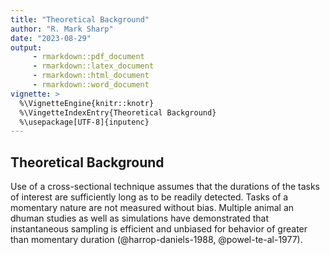 ```yaml
---
title: "Theoretical Background"
author: "R. Mark Sharp"
date: "2023-08-29"
output:
     - rmarkdown::pdf_document
     - rmarkdown::latex_document
     - rmarkdown::html_document
     - rmarkdown::word_document
vignette: >
  %\VignetteEngine{knitr::knotr}
  %\VingetteIndexEntry{Theoretical Background}
  %\usepackage[UTF-8]{inputenc}
---
```


## Theoretical Background

Use of a cross-sectional technique assumes that the durations of the tasks of 
interest are sufficiently long as to be readily detected. 
Tasks of a momentary nature are not measured without bias.
Multiple animal an dhuman studies as well as simulations have demonstrated that 
instantaneous sampling is efficient and unbiased for behavior of greater than 
momentary duration (@harrop-daniels-1988, @powel-te-al-1977).
